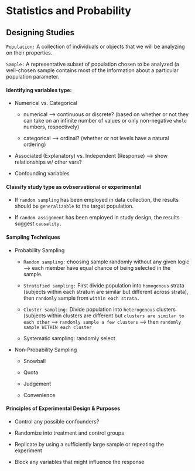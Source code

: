 # Statistics and Probability

## Designing Studies

`Population:` A collection of individuals or objects that we will be analyzing on their properties.

`Sample:` A representative subset of population chosen to be analyzed (a well-chosen sample contains most of the information about a particular population parameter.

#### Identifying variables type:

-   Numerical vs. Categorical

    -   numerical ---\> continuous or discrete? (based on whether or not they can take on an infinite number of values or only non-negative `whole` numbers, respectively)

    -   categorical ---\> ordinal? (whether or not levels have a natural ordering)

-   Associated (Explanatory) vs. Independent (Response) ---\> show relationships w/ other vars?

-   Confounding variables

#### Classify study type as ovbservational or experimental

-   If `random sampling` has been employed in data collection, the results should be `generalizable` to the target population.

-   If `random assignment` has been employed in study design, the results suggest `causality.`

#### Sampling Techniques

-   Probability Sampling

    -   `Random sampling:` choosing sample randomly without any given logic ---\> each member have equal chance of being selected in the sample.

    -   `Stratified sampling:` First divide population into `homogenous` strata (subjects within each stratum are similar but different across strata), then `randomly` sample from `within each strata.`

    -   `Cluster sampling:` Divide population into `heterogenous` clusters (subjects within clusters are different but `clusters are similar to each other` ---\> `randomly sample a few clusters` ---\> then `randomly sample WITHIN each cluster`

    -   Systematic sampling: randomly select

-   Non-Probability Sampling

    -   Snowball

    -   Quota

    -   Judgement

    -   Convenience

#### Principles of Experimental Design & Purposes

-   Control any possible confounders?

-   Randomize into treatment and control groups

-   Replicate by using a sufficiently large sample or repeating the experiment

-   Block any variables that might influence the response
